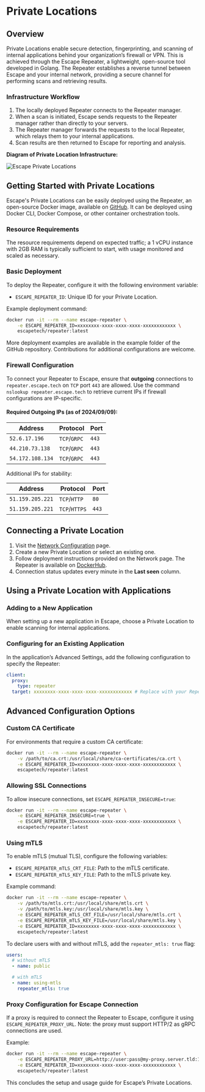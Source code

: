 # Private Locations

## Overview

Private Locations enable secure detection, fingerprinting, and scanning of internal applications behind your organization’s firewall or VPN. This is achieved through the Escape Repeater, a lightweight, open-source tool developed in Golang. The Repeater establishes a reverse tunnel between Escape and your internal network, providing a secure channel for performing scans and retrieving results.

### Infrastructure Workflow

1. The locally deployed Repeater connects to the Repeater manager.
2. When a scan is initiated, Escape sends requests to the Repeater manager rather than directly to your servers.
3. The Repeater manager forwards the requests to the local Repeater, which relays them to your internal applications.
4. Scan results are then returned to Escape for reporting and analysis.

**Diagram of Private Location Infrastructure:**

![Escape Private Locations](./img/repeater.drawio.svg)

## Getting Started with Private Locations

Escape's Private Locations can be easily deployed using the Repeater, an open-source Docker image, available on [GitHub](https://github.com/Escape-Technologies/Repeater). It can be deployed using Docker CLI, Docker Compose, or other container orchestration tools.

### Resource Requirements

 The resource requirements depend on expected traffic; a 1 vCPU instance with 2GB RAM is typically sufficient to start, with usage monitored and scaled as necessary.

### Basic Deployment

To deploy the Repeater, configure it with the following environment variable:
- `ESCAPE_REPEATER_ID`: Unique ID for your Private Location.

Example deployment command:
```bash
docker run -it --rm --name escape-repeater \
    -e ESCAPE_REPEATER_ID=xxxxxxxx-xxxx-xxxx-xxxx-xxxxxxxxxxxx \
    escapetech/repeater:latest
```

More deployment examples are available in the example folder of the GitHub repository. Contributions for additional configurations are welcome.

### Firewall Configuration

To connect your Repeater to Escape, ensure that **outgoing** connections to `repeater.escape.tech` on `TCP` port `443` are allowed. Use the command `nslookup repeater.escape.tech` to retrieve current IPs if firewall configurations are IP-specific.

#### Required Outgoing IPs (as of 2024/09/09):

| Address          | Protocol     | Port  |
| ---------------- | ------------ | ----- |
| `52.6.17.196`    | `TCP`/`GRPC` | `443` |
| `44.210.73.138`  | `TCP`/`GRPC` | `443` |
| `54.172.108.134` | `TCP`/`GRPC` | `443` |

Additional IPs for stability:

| Address          | Protocol      | Port  |
| ---------------- | ------------- | ----- |
| `51.159.205.221` | `TCP`/`HTTP`  | `80`  |
| `51.159.205.221` | `TCP`/`HTTPS` | `443` |


## Connecting a Private Location

1. Visit the [Network Configuration](https://app.staging.escape.tech/organization/network/) page.
2. Create a new Private Location or select an existing one.
3. Follow deployment instructions provided on the Network page. The Repeater is available on [DockerHub](https://hub.docker.com/r/escapetech/repeater).
4. Connection status updates every minute in the **Last seen** column.

## Using a Private Location with Applications

### Adding to a New Application
When setting up a new application in Escape, choose a Private Location to enable scanning for internal applications.

### Configuring for an Existing Application
In the application’s Advanced Settings, add the following configuration to specify the Repeater:

```yaml
client:
  proxy:
    type: repeater
  target: xxxxxxxx-xxxx-xxxx-xxxx-xxxxxxxxxxxx # Replace with your Repeater ID
```

## Advanced Configuration Options

### Custom CA Certificate

For environments that require a custom CA certificate:
```bash
docker run -it --rm --name escape-repeater \
    -v /path/to/ca.crt:/usr/local/share/ca-certificates/ca.crt \
    -e ESCAPE_REPEATER_ID=xxxxxxxx-xxxx-xxxx-xxxx-xxxxxxxxxxxx \
    escapetech/repeater:latest
```

### Allowing SSL Connections

To allow insecure connections, set `ESCAPE_REPEATER_INSECURE=true`:
```bash
docker run -it --rm --name escape-repeater \
    -e ESCAPE_REPEATER_INSECURE=true \
    -e ESCAPE_REPEATER_ID=xxxxxxxx-xxxx-xxxx-xxxx-xxxxxxxxxxxx \
    escapetech/repeater:latest
```

### Using mTLS

To enable mTLS (mutual TLS), configure the following variables:

- `ESCAPE_REPEATER_mTLS_CRT_FILE`: Path to the mTLS certificate.
- `ESCAPE_REPEATER_mTLS_KEY_FILE`: Path to the mTLS private key.

Example command:
```bash
docker run -it --rm --name escape-repeater \
    -v /path/to/mtls.crt:/usr/local/share/mtls.crt \
    -v /path/to/mtls.key:/usr/local/share/mtls.key \
    -e ESCAPE_REPEATER_mTLS_CRT_FILE=/usr/local/share/mtls.crt \
    -e ESCAPE_REPEATER_mTLS_KEY_FILE=/usr/local/share/mtls.key \
    -e ESCAPE_REPEATER_ID=xxxxxxxx-xxxx-xxxx-xxxx-xxxxxxxxxxxx \
    escapetech/repeater:latest
```

To declare users with and without mTLS, add the `repeater_mtls: true` flag:

```yaml
users:
  # without mTLS
  - name: public

  # with mTLS
  - name: using-mtls
    repeater_mtls: true
```

### Proxy Configuration for Escape Connection

If a proxy is required to connect the Repeater to Escape, configure it using `ESCAPE_REPEATER_PROXY_URL`. Note: the proxy must support HTTP/2 as gRPC connections are used.

Example:
```bash
docker run -it --rm --name escape-repeater \
    -e ESCAPE_REPEATER_PROXY_URL=http://user:pass@my-proxy.server.tld:1234 \
    -e ESCAPE_REPEATER_ID=xxxxxxxx-xxxx-xxxx-xxxx-xxxxxxxxxxxx \
    escapetech/repeater:latest
```

This concludes the setup and usage guide for Escape’s Private Locations.
